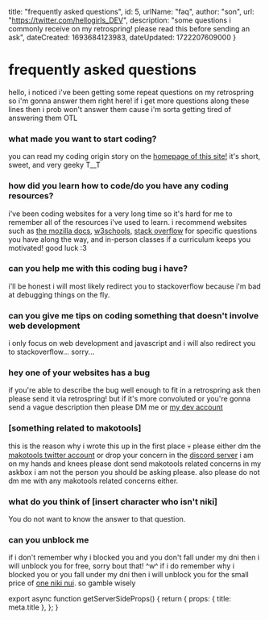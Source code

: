 
  title: "frequently asked questions",
  id: 5,
  urlName: "faq",
  author: "son",
  url: "https://twitter.com/hellogirls_DEV",
  description: "some questions i commonly receive on my retrospring! please read this before sending an ask",
  dateCreated: 1693684123983,
  dateUpdated: 1722207609000 
}

# frequently asked questions

hello, i noticed i've been getting some repeat questions on my retrospring so i'm gonna answer them right here! if i get more questions along these lines then i prob won't answer them cause i'm sorta getting tired of answering them OTL

### what made you want to start coding?

you can read my coding origin story on the [homepage of this site!](https://hellogirls.info) it's short, sweet, and very geeky T__T

### how did you learn how to code/do you have any coding resources?

i've been coding websites for a very long time so it's hard for me to remember all of the resources i've used to learn. i recommend websites such as [the mozilla docs](https://developer.mozilla.org/en-US/docs/Web), [w3schools](https://www.w3schools.com/), [stack overflow](https://stackoverflow.com/) for specific questions you have along the way, and in-person classes if a curriculum keeps you motivated! good luck :3

### can you help me with this coding bug i have?

i'll be honest i will most likely redirect you to stackoverflow because i'm bad at debugging things on the fly.

### can you give me tips on coding something that doesn't involve web development

i only focus on web development and javascript and i will also redirect you to stackoverflow... sorry...

### hey one of your websites has a bug

if you're able to describe the bug well enough to fit in a retrospring ask then please send it via retrospring! but if it's more convoluted or you're gonna send a vague description then please DM me or [my dev account](https://twitter.com/hellogirls_dev)

### [something related to makotools]

this is the reason why i wrote this up in the first place 💀 please either dm the [makotools twitter account](https://twitter.com/es_makotools) or drop your concern in the [discord server](https://discord.gg/TVVuahrD8d) i am on my hands and knees please dont send makotools related concerns in my askbox i am not the person you should be asking please. also please do not dm me with any makotools related concerns either.

### what do you think of [insert character who isn't niki]

You do not want to know the answer to that question.

### can you unblock me

if i don't remember why i blocked you and you don't fall under my dni then i will unblock you for free, sorry bout that! ^w^ if i do remember why i blocked you or you fall under my dni then i will unblock you for the small price of [one niki nui](https://www.buymeacoffee.com/hellogirls). so gamble wisely


export async function getServerSideProps() {
  return {
    props: {
      title: meta.title
    },
  };
}
